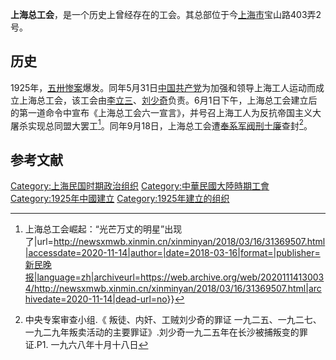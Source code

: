 {{expand|time=2016-03-14T03:20:28+00:00}}
{{Distinguish|上海市总工会}}
'''上海总工会'''，是一个历史上曾经存在的工会。其总部位于今[[上海市|上海市]]宝山路403弄2号。 

== 历史 ==
1925年，[[五卅运动|五卅惨案]]爆发。同年5月31日[[中国共产党|中国共产党]]为加强和领导上海工人运动而成立上海总工会，该工会由[[李立三|李立三]]、[[刘少奇|刘少奇]]负责。6月1日下午，上海总工会建立后的第一道命令中宣布《上海总工会六一宣言》，并号召上海工人为反抗帝国主义大屠杀实现总同盟大罢工<ref>{{Cite web|title=传承红色基因 {{!}} 上海总工会崛起：“光芒万丈的明星”出现了|url=http://newsxmwb.xinmin.cn/xinminyan/2018/03/16/31369507.html|accessdate=2020-11-14|author=|date=2018-03-16|format=|publisher=新民晚报|language=zh|archiveurl=https://web.archive.org/web/20201114130034/http://newsxmwb.xinmin.cn/xinminyan/2018/03/16/31369507.html|archivedate=2020-11-14|dead-url=no}}</ref>。同年9月18日，上海总工会遭[[奉系军阀|奉系军阀]][[刑士廉|刑士廉]]查封<ref>中央专案审查小组.《 叛徒、内奸、工贼刘少奇的罪证 一九二五、一九二七、一九二九年叛卖活动的主要罪证》.刘少奇一九二五年在长沙被捕叛变的罪证.P1. 一九六八年十月十八日</ref>。

== 参考文献 ==
{{Reflist|2}}

{{维基文库|上海總工會宣言}}
{{维基文库|上海總工會簡章}}
[[Category:上海民国时期政治组织|Category:上海民国时期政治组织]]
[[Category:中華民國大陸時期工會|Category:中華民國大陸時期工會]]
[[Category:1925年中國建立|Category:1925年中國建立]]
[[Category:1925年建立的组织|Category:1925年建立的组织]]
